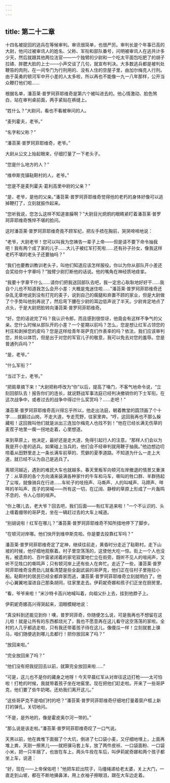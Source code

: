 ```yaml
---
---
---
```

title: 第二十二章
---




十四名被捉回的逃兵在等候审判。审讯很简单，也很严厉。审判长是个年事已高的大尉，他问过被审讯人的姓名、父称、军衔和部队番号，问明被审讯人在逃共计多少天，然后就跟其他两位法官——一个独臂的少尉和一个吃太平面包吃肥了的胡子拉碴、胖腮大脸的上士——小声交谈了几句，就宣布判决。大多数逃兵都是被判处鞭笞的肉刑，在一间专门为行刑用的、没有人住的空屋子里，由加尔梅克人行刑。由于英勇的顿河军中开小差的人太多啦，所以再也不能像一九一八年那样，公开当众鞭打他们啦……

根据名单，潘苔莱·普罗珂菲耶维奇是第六个被叫进去的。他心情激动、脸色煞白，站在审判桌前面，两手紧贴在裤缝上。

“姓什么？”大尉问，看也不看被审问的人。

“麦列霍夫，老爷。”

“名字和父称？”

“潘苔莱·普罗珂菲耶维奇，老爷。”

大尉从公文上抬起眼来，仔细打量了一下老头子。

“您是什么地方的人？”

“维申斯克镇鞑靼村的人，老爷。”

“您是不是麦列霍夫·葛利高里中尉的父亲？”

“是，老爷，是他的父亲。”潘苔莱·普罗珂菲耶维奇觉得他的老朽的身体好像可以逃掉鞭打了，立刻就振作起来。

“您听我说，您怎么这样不知道害臊啊？”大尉目光炯炯的眼睛紧盯着潘苔莱·普罗珂菲耶维奇憔悴不堪的脸问。

这时潘苔莱·普罗珂菲耶维奇竟不顾军纪，把左手捂在胸前，哭哭啼啼地说：

“老爷，大尉老爷！您可以叫我为您祷告一辈子上帝——但是请不要下命令抽我吧！我有两个成了家的儿子……大儿子被红军打死啦……还有孙子孙女，像我这样老朽不堪的老头子还要抽吗？”

“我们也要教训教训老头子，叫他们知道应该怎样服役。你以为你从部队开小差还会奖给你十字章吗？”独臂少尉打断他的话说。他的嘴角在神经质地痉挛。

“我要十字章干什么……请你们把我送回部队去吧，我一定忠心耿耿地好好干……我自个儿也不知道我怎么会开小差：大概是鬼迷住啦……”潘苔莱·普罗珂菲耶维奇还杂乱无章地说到没有打完的麦子，说到自己的瘸腿和弃置不顾的家业，但是大尉做了个手势叫他别再说了，然后弯下腰在少尉的耳边低声说了半天。少尉肯定地点了点头，于是大尉把脸转向潘苔莱·普罗珂菲耶维奇。

“好。您的话说完了吗？我认识令郎，而且感到很惊讶，他竟会有这样不争气的父亲。您什么时候从部队开的小差？一个星期以前吗？怎么，您是想让红军占领您的村庄和剥掉您的皮吗？您是这样给青年哥萨克们作表率的吗？依法，我们应该审判您，并处以体罚，但是出于对您的军官儿子的敬意，我可以免去对您的羞辱。您是普通列兵吗？”

“是，老爷。”

“什么军衔？”

“当过下士，老爷。”

“把肩章摘下来！”大尉把称呼改为“你”以后，提高了嗓门，不客气地命令说，“立刻回部队去！报告你们的连长，就说野战军事法庭已经判决撤销你的下士军衔。在这次战争中，或者过去的战争中得过什么奖赏吗？……走吧！”

潘苔莱·普罗珂菲耶维奇高兴得忘乎所以，他走出法庭，朝着教堂的圆顶画了个十字……就翻过山岗，不走大道，专走荒野，往家里奔。“哼，这回我再也不那么躲藏啦！这回我叫他们就是派出三连加尔梅克人也找不到！”他在已经长满无伤草的麦茬子地里一瘸一拐地走着，心里想道。

来到草原上，他决定，最好还是走大道，免得引起行人的注意。“那样人们会以为我是开小差的逃兵。如果碰上当兵的，他们会不经审判就用鞭子抽我。”他边想边叨唠着从田野里走上一条长满车前草的、荒僻的夏季道路。不知道为什么一走上大道，就已经不认为自己是逃兵了。

离顿河越近，遇到的难民大车也就越多。春天里叛军向顿河左岸撤退的情景又重演了：从草原的各个方向涌来装满各种家什的牛车和马车，嘶叫的牲口群、羊群扬起了尘埃，就像骑兵在行进……车轮子的吱扭声、马嘶声、人的叫喊声、马蹄声、咩咩的羊叫声、孩子的哭喊——所有这一切，在辽阔、静穆的草原上形成了一片轰鸣不息的、令人心惊的喧声。

“你上哪儿去，老大爷？回去吧，我们后面——有红军追来啦！”一个不认识的、头上缠着绷带的哥萨克，坐在一辆赶过去的大车上喊道。

“别胡说啦！红军在哪儿？”潘苔莱·普罗珂菲耶维奇不知所措地停下了脚步。

“在顿河对岸哪。他们快开到维申斯克啦。你是要去投靠红军吗？”

潘苔莱·普罗珂菲耶维奇定了定神，继续往前走，黄昏时分走近了鞑靼村。走下山坡的时候，他仔细地观察着。村子里空荡荡的，这使他大吃一惊。街上一个人也没有。被遗弃的、百叶窗紧闭着的家宅寂寞地伫立在街旁。既听不见人的喧闹声，又听不见牲口的嘶鸣声；只有顿河岸上还有些人在奔忙。走近了一些，潘苔莱·普罗珂菲耶维奇没费劲儿就看清楚是些全副武装的哥萨克，他们正在往村子里拖拉小船。鞑靼村的居民已经全都弃家而逃，潘苔莱·普罗珂菲耶维奇立刻就明白了。他小心翼翼地溜进自己那条胡同，往家里走去。伊莉妮奇娜和孩子们正坐在厨房里。

“看，爷爷来啦！”米沙特卡高兴地喊叫着，向祖父扑上去，挂到他脖子上。

伊莉妮奇娜高兴得哭起来，泪眼模糊地说：

“真没料到还能见到你！噢，普罗珂菲奇，你随便怎么说，可是我再也不想留在这儿啦！就是让所有的东西都烧光了，我也不愿意再在这儿看守这空荡荡的家啦。全村的人几乎都逃走啦，只有我还带着孩子待在这儿，像傻瓜一样！立刻就套上骒马，咱们随便逃到哪儿去都行！把你放回来了吗？”

“放回来啦。”

“完全放回来了吗？”

“他们没有把我捉回去以前，就算完全放回来啦……”

“可是，这儿也不是你的藏身之地呀！今天早晨红军从对岸往这边打枪——太可怕啦！打枪的时候，我就带着孩子坐在地窖里。现在把他们赶走啦。开来了一些哥萨克，他们要了些牛奶喝，还劝我们离开这儿。”

“这些哥萨克不是咱们村的吧？”潘苔莱·普罗珂菲耶维奇仔细地打量着窗户框上新打的弹孔，关切地问。

“不是，是外地的，像是霍皮奥尔河一带的。”

“那么说是该走啦。”潘苔莱·普罗珂菲耶维奇叹了一口气说。

天黑以前，他在粪堆下面掘了个大坑，倒进了七口袋小麦，又仔细地埋上，上面再堆上粪，天刚一擦黑儿——就把骒马套上车，放了两件皮袄、一口袋面粉、一口袋小米，把一只羊捆了，也放在车上，两头牛拴在车后，叫伊莉妮奇娜和两个孩子都坐上车，说道：

“好，现在——上帝保佑吧！”他把车赶出院子，马缰绳递给老太婆，关上大门，一直走到山坡，都在不断地擤鼻涕，用上衣袖子擦眼泪，跟在大车边走着。